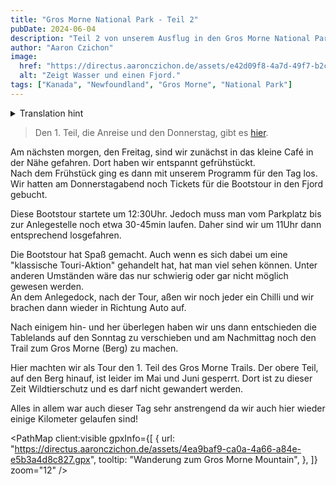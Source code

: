 ```yaml
---
title: "Gros Morne National Park - Teil 2"
pubDate: 2024-06-04
description: "Teil 2 von unserem Ausflug in den Gros Morne National Park."
author: "Aaron Czichon"
image:
  href: "https://directus.aaronczichon.de/assets/e42d09f8-4a7d-49f7-b2c5-c2d3ea60c7b7.JPG?quality=70&width=1600"
  alt: "Zeigt Wasser und einen Fjord."
tags: ["Kanada", "Newfoundland", "Gros Morne", "National Park"]
---
```



<details>
  <summary>Translation hint</summary>
  We implemented the English version of this blog for you in June. We will publish
  all new blog entries also in English. Every entry before Jun 24th 2024 is automatically
  translated through DeepL. So please apologize if the translation is not perfect.
  If you want to read the original German entry, please switch to the German version
  of our blog.
</details>

> Den 1. Teil, die Anreise und den Donnerstag, gibt es [hier](https://canada.aaronczichon.de/blog/18-gros-morne-part1/).

Am nächsten morgen, den Freitag, sind wir zunächst in das kleine Café in der Nähe gefahren. Dort haben wir entspannt gefrühstückt.  
Nach dem Frühstück ging es dann mit unserem Programm für den Tag los. Wir hatten am Donnerstagabend noch Tickets für die Bootstour in den Fjord gebucht.

<DirectusImage assetId="9b9922e9-700e-4e37-b79b-1cc2a5df2e3c.JPG" />

Diese Bootstour startete um 12:30Uhr. Jedoch muss man vom Parkplatz bis zur Anlegestelle noch etwa 30-45min laufen. Daher sind wir um 11Uhr dann entsprechend losgefahren.

Die Bootstour hat Spaß gemacht. Auch wenn es sich dabei um eine "klassische Touri-Aktion" gehandelt hat, hat man viel sehen können. Unter anderen Umständen wäre das nur schwierig oder gar nicht möglich gewesen werden.  
An dem Anlegedock, nach der Tour, aßen wir noch jeder ein Chilli und wir brachen dann wieder in Richtung Auto auf.

Nach einigem hin- und her überlegen haben wir uns dann entschieden die Tablelands auf den Sonntag zu verschieben und am Nachmittag noch den Trail zum Gros Morne (Berg) zu machen.

<DirectusImage assetId="cff831af-449e-465b-bedf-fafc7db2bfc0.JPG" />

<DirectusImage assetId="2ed9fb03-d421-4558-af00-178089b0ff5a.JPG" />

Hier machten wir als Tour den 1. Teil des Gros Morne Trails. Der obere Teil, auf den Berg hinauf, ist leider im Mai und Juni gesperrt. Dort ist zu dieser Zeit Wildtierschutz und es darf nicht gewandert werden.

<DirectusImage assetId="b8ebc6a1-b744-427e-a0a5-4aa42bcef7a1.JPG" />

<DirectusImage assetId="9dcfd804-c073-4e0a-9e4b-97a0b6b3c090.jpg" />

Alles in allem war auch dieser Tag sehr anstrengend da wir auch hier wieder einige Kilometer gelaufen sind!

<PathMap
  client:visible
  gpxInfo={[
    {
      url: "https://directus.aaronczichon.de/assets/4ea9baf9-ca0a-4a66-a84e-e5b3a4d8c827.gpx",
      tooltip: "Wanderung zum Gros Morne Mountain",
    },
  ]}
  zoom="12"
/>
